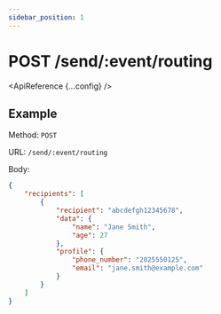 ```yaml
---
sidebar_position: 1
---
```



# POST /send/:event/routing

<ApiReference {...config} />

## Example

Method: `POST`

URL: `/send/:event/routing`

Body:
​
```json
{
	"recipients": [
		{
			"recipient": "abcdefgh12345678",
			"data": {
				"name": "Jane Smith",
				"age": 27
			},
			"profile": {
				"phone_number": "2025550125",
				"email": "jane.smith@example.com"
			}
		}
	]
}
```
